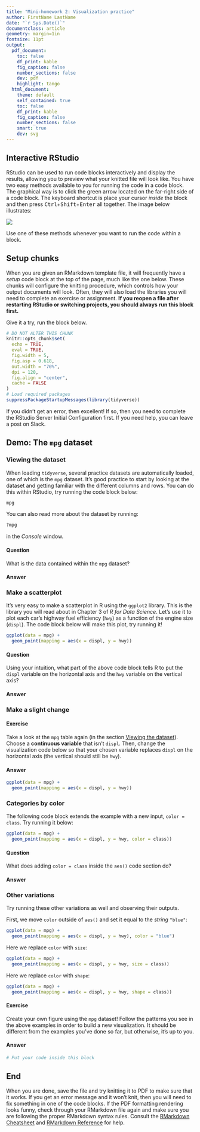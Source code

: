 ```yaml
---
title: "Mini-homework 2: Visualization practice"
author: FirstName LastName
date: "`r Sys.Date()`"
documentclass: article
geometry: margin=1in
fontsize: 11pt
output:
  pdf_document:
    toc: false
    df_print: kable
    fig_caption: false
    number_sections: false
    dev: pdf
    highlight: tango
  html_document:
    theme: default
    self_contained: true
    toc: false
    df_print: kable
    fig_caption: false
    number_sections: false
    smart: true
    dev: svg
---
```


## Interactive RStudio

RStudio can be used to run code blocks interactively and display the results,
allowing you to preview what your knitted file will look like. You have two easy
methods available to you for running the code in a code block. The graphical way
is to click the green arrow located on the far-right side of a code block. The
keyboard shortcut is place your cursor *inside* the block and then press
<kbd>Ctrl</kbd>+<kbd>Shift</kbd>+<kbd>Enter</kbd> all together. The image below
illustrates:

![](img/rstudio_running_code_blocks.png)

Use one of these methods whenever you want to run the code within a block.

## Setup chunks

When you are given an RMarkdown template file, it will frequently have a
*setup* code block at the top of the page, much like the one below. These
chunks will configure the knitting procedure, which controls how your output
documents will look. Often, they will also load the libraries you will need to
complete an exercise or assignment. **If you reopen a file after restarting
RStudio or switching projects, you should always run this block first.**

Give it a try, run the block below.

```r
# DO NOT ALTER THIS CHUNK
knitr::opts_chunk$set(
  echo = TRUE,
  eval = TRUE,
  fig.width = 5,
  fig.asp = 0.618,
  out.width = "70%",
  dpi = 120,
  fig.align = "center",
  cache = FALSE
)
# Load required packages
suppressPackageStartupMessages(library(tidyverse))
```

If you didn't get an error, then excellent! If so, then you need to complete the
RStudio Server Initial Configuration first. If you need help, you can leave a
post on Slack.

## Demo: The `mpg` dataset

### Viewing the dataset

When loading `tidyverse`, several practice datasets are automatically loaded,
one of which is the `mpg` dataset. It's good practice to start by looking at
the dataset and getting familiar with the different columns and rows. You can
do this within RStudio, try running the code block below:

```r
mpg
```

You can also read more about the dataset by running:

```r
?mpg
```

in the *Console* window.

#### Question

What is the data contained within the `mpg` dataset?

#### Answer

<!-- Write your answer below this line -->


### Make a scatterplot

It's very easy to make a scatterplot in R using the `ggplot2` library. This is
the library you will read about in Chapter 3 of *R for Data Science*. Let's use
it to plot each car's highway fuel efficiency (`hwy`) as a function of the
engine size (`displ`). The code block below will make this plot, try running
it!

```r
ggplot(data = mpg) +
  geom_point(mapping = aes(x = displ, y = hwy))
```

#### Question

Using your intuition, what part of the above code block tells R to put the
`displ` variable on the horizontal axis and the `hwy` variable on the vertical
axis?

#### Answer

<!-- Write your answer below this line -->


### Make a slight change

#### Exercise

Take a look at the `mpg` table again (in the section [Viewing the
dataset](#viewing-the-dataset)). Choose a **continuous variable** that isn't
`displ`. Then, change the visualization code below so that your chosen variable
replaces `displ` on the horizontal axis (the vertical should still be `hwy`).

#### Answer

<!-- Write the variable you chose below this line -->


<!-- Modify the code below in order to complete the exercise -->

```r
ggplot(data = mpg) +
  geom_point(mapping = aes(x = displ, y = hwy))
```

### Categories by color

The following code block extends the example with a new input, `color = class`.
Try running it below:

```r
ggplot(data = mpg) +
  geom_point(mapping = aes(x = displ, y = hwy, color = class))
```

#### Question

What does adding `color = class` inside the `aes()` code section do?

#### Answer

<!-- Write your answer below -->

### Other variations

Try running these other variations as well and observing their outputs.

First, we move `color` outside of `aes()` and set it equal to the *string*
`"blue"`:

```r
ggplot(data = mpg) +
  geom_point(mapping = aes(x = displ, y = hwy), color = "blue")
```

Here we replace `color` with `size`:

```r
ggplot(data = mpg) +
  geom_point(mapping = aes(x = displ, y = hwy, size = class))
```

Here we replace `color` with `shape`:

```r
ggplot(data = mpg) +
  geom_point(mapping = aes(x = displ, y = hwy, shape = class))
```

#### Exercise

Create your own figure using the `mpg` dataset! Follow the patterns you see in
the above examples in order to build a new visualization. It should be
different from the examples you've done so far, but otherwise, it's up to you.

#### Answer

```r
# Put your code inside this block
```

## End

When you are done, save the file and try knitting it to PDF to make sure that it
works. If you get an error message and it won't knit, then you will need to fix
something in one of the code blocks. If the PDF formatting rendering looks
funny, check through your RMarkdown file again and make sure you are following
the proper RMarkdown syntax rules. Consult the [RMarkdown
Cheatsheet](https://github.com/rstudio/cheatsheets/raw/master/rmarkdown-2.0.pdf)
and [RMarkdown
Reference](https://www.rstudio.com/wp-content/uploads/2015/03/rmarkdown-reference.pdf)
for help.
